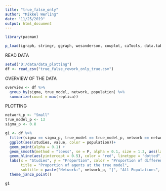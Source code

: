 ```yaml
---
title: "true_false_only"
author: "Mikkel Werling"
date: "11/25/2019"
output: html_document
---
```



```r
library(pacman)

p_load(igraph, stringr, ggraph, wesanderson, cowplot, caTools, data.table, permute, matrixStats, MCMCpack, tidyverse, ggunchained, tidyselect)
```


READ DATA

```r
setwd("D:/data/data_plotting")
df <- read_csv("true_false_rework_only_true.csv")
```

OVERVIEW OF THE DATA

```r

overview <- df %>%
  group_by(sigma, true_model, network, population) %>%
  summarize(count = max(replica))
```

PLOTTING

```r

network_p <- "Small"
true_model_p <- 13
sigma_p <- 0.8

g1 <- df %>%
  filter(sigma == sigma_p, true_model == true_model_p, network == network_p) %>%
  ggplot(aes(studies, value, color = population))+
  geom_point(alpha = 0.1) +
  geom_smooth(method = "loess", se = F, alpha = 0.1, size = 1.2, aes(labels = variable)) +
  geom_hline(aes(yintercept = 0.5), color = "red", linetype = "dotted", size = 1) + 
  labs(x = "Studies", y = "Proportion", color = "Proportion of different models", 
       title = "Proportion of agents at the true model",
       subtitle = paste("Network:", network_p, "|", "All Populations", "|", "Sigma:", sigma_p, "|", "True Model:", true_model_p)) +
  theme_janco_point()

g1


```

